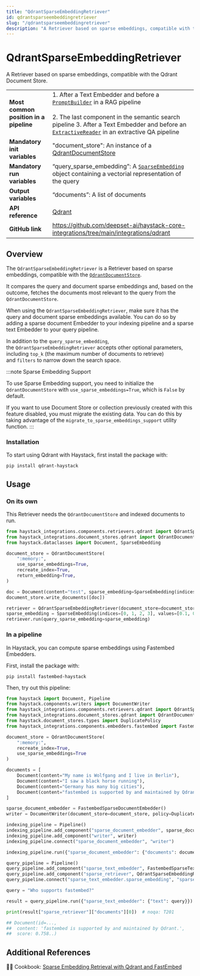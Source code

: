 ```yaml
---
title: "QdrantSparseEmbeddingRetriever"
id: qdrantsparseembeddingretriever
slug: "/qdrantsparseembeddingretriever"
description: "A Retriever based on sparse embeddings, compatible with the Qdrant Document Store."
---
```


# QdrantSparseEmbeddingRetriever

A Retriever based on sparse embeddings, compatible with the Qdrant Document Store.

|  |  |
| --- | --- |
| **Most common position in a pipeline** | 1\. After a Text Embedder and before a [`PromptBuilder`](../builders/promptbuilder.mdx)  in a RAG pipeline  <br /> <br />2. The last component in the semantic search pipeline      3. After a Text Embedder and before an [`ExtractiveReader`](../readers/extractivereader.mdx)  in an extractive QA pipeline |
| **Mandatory init variables** | "document_store": An instance of a [QdrantDocumentStore](../../document-stores/qdrant-document-store.mdx) |
| **Mandatory run variables** | “query_sparse_embedding”: A [`SparseEmbedding`](../../concepts/data-classes.mdx#sparseembedding)  object containing a vectorial representation of the query |
| **Output variables** | “documents”: A list of documents |
| **API reference** | [Qdrant](/reference/integrations-qdrant) |
| **GitHub link** | https://github.com/deepset-ai/haystack-core-integrations/tree/main/integrations/qdrant |

## Overview

The `QdrantSparseEmbeddingRetriever` is a Retriever based on sparse embeddings, compatible with the [`QdrantDocumentStore`](../../document-stores/qdrant-document-store.mdx).

It compares the query and document sparse embeddings and, based on the outcome, fetches the documents most relevant to the query from the `QdrantDocumentStore`.

When using the `QdrantSparseEmbeddingRetriever`, make sure it has the query and document sparse embeddings available. You can do so by adding a sparse document Embedder to your indexing pipeline and a sparse text Embedder to your query pipeline.

In addition to the `query_sparse_embedding`, the `QdrantSparseEmbeddingRetriever` accepts other optional parameters, including `top_k` (the maximum number of documents to retrieve) and `filters` to narrow down the search space.

:::note Sparse Embedding Support

To use Sparse Embedding support, you need to initialize the `QdrantDocumentStore` with `use_sparse_embeddings=True`, which is `False` by default.

If you want to use Document Store or collection previously created with this feature disabled, you must migrate the existing data. You can do this by taking advantage of the `migrate_to_sparse_embeddings_support` utility function.
:::

### Installation

To start using Qdrant with Haystack, first install the package with:

```shell
pip install qdrant-haystack
```

## Usage

### On its own

This Retriever needs the `QdrantDocumentStore` and indexed documents to run.

```python
from haystack_integrations.components.retrievers.qdrant import QdrantSparseEmbeddingRetriever
from haystack_integrations.document_stores.qdrant import QdrantDocumentStore
from haystack.dataclasses import Document, SparseEmbedding

document_store = QdrantDocumentStore(
    ":memory:",
    use_sparse_embeddings=True,
    recreate_index=True,
    return_embedding=True,
)

doc = Document(content="test", sparse_embedding=SparseEmbedding(indices=[0, 3, 5], values=[0.1, 0.5, 0.12]))
document_store.write_documents([doc])

retriever = QdrantSparseEmbeddingRetriever(document_store=document_store)
sparse_embedding = SparseEmbedding(indices=[0, 1, 2, 3], values=[0.1, 0.8, 0.05, 0.33])
retriever.run(query_sparse_embedding=sparse_embedding)
```

### In a pipeline

In Haystack, you can compute sparse embeddings using Fastembed Embedders.

First, install the package with:

```shell
pip install fastembed-haystack
```

Then, try out this pipeline:

```python
from haystack import Document, Pipeline
from haystack.components.writers import DocumentWriter
from haystack_integrations.components.retrievers.qdrant import QdrantSparseEmbeddingRetriever
from haystack_integrations.document_stores.qdrant import QdrantDocumentStore
from haystack.document_stores.types import DuplicatePolicy
from haystack_integrations.components.embedders.fastembed import FastembedDocumentEmbedder, FastembedTextEmbedder

document_store = QdrantDocumentStore(
    ":memory:",
    recreate_index=True,
    use_sparse_embeddings=True
)

documents = [
    Document(content="My name is Wolfgang and I live in Berlin"),
    Document(content="I saw a black horse running"),
    Document(content="Germany has many big cities"),
    Document(content="fastembed is supported by and maintained by Qdrant."),
]

sparse_document_embedder = FastembedSparseDocumentEmbedder()
writer = DocumentWriter(document_store=document_store, policy=DuplicatePolicy.OVERWRITE)

indexing_pipeline = Pipeline()
indexing_pipeline.add_component("sparse_document_embedder", sparse_document_embedder)
indexing_pipeline.add_component("writer", writer)
indexing_pipeline.connect("sparse_document_embedder", "writer")

indexing_pipeline.run({"sparse_document_embedder": {"documents": documents}})

query_pipeline = Pipeline()
query_pipeline.add_component("sparse_text_embedder", FastembedSparseTextEmbedder())
query_pipeline.add_component("sparse_retriever", QdrantSparseEmbeddingRetriever(document_store=document_store))
query_pipeline.connect("sparse_text_embedder.sparse_embedding", "sparse_retriever.query_sparse_embedding")

query = "Who supports fastembed?"

result = query_pipeline.run({"sparse_text_embedder": {"text": query}})

print(result["sparse_retriever"]["documents"][0])  # noqa: T201

## Document(id=...,
##  content: 'fastembed is supported by and maintained by Qdrant.',
##  score: 0.758..)
```

## Additional References

:cook: Cookbook: [Sparse Embedding Retrieval with Qdrant and FastEmbed](https://haystack.deepset.ai/cookbook/sparse_embedding_retrieval)
